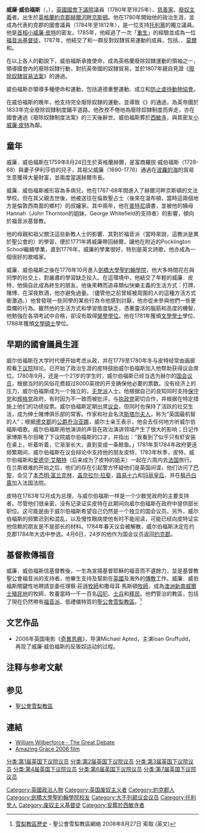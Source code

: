 {{NoteTA
|T=zh-hans:威廉·威尔伯福斯;zh-hant:威廉·威伯福斯
|1=zh-hans:威尔伯福斯;zh-hant:威伯福斯
|2=zh:佐治;zh-hans:乔治;zh-hk:佐治;zh-sg:乔治;zh-tw:喬治;zh-cn:乔治
|3=zh-hans:悉尼;zh-hk:悉尼;zh-tw:雪梨
}}

{{Infobox Politician
| name          = 威廉·威伯福斯<br />William Wilberforce
| image         = William_Wilberforce.jpg
| width         = 160px
| height        = 160px
| caption       = 
| small_image   = 
| office        = [[英國下議院|英國下議院]][[議員|議員]] <br />代表[[赫爾河畔京斯頓|赫爾河畔京斯頓]]<br />'''雙議席選區'''<br /><small>(同任 [[Lord_Robert_Manners|Lord Robert Manners]]，至1782;<br />[[David_Hartley|David Hartley]], 1782至1784年3月;<br />[[Samuel_Thornton|Samuel Thornton]], 自1784年3月)</small> 
| term_start    = 1780
| term_end      = 1784
| predecessor   = [[Lord_Robert_Manners_(general)|Lord Robert Manners]]<br />[[David_Hartley_(the_Younger)|David Hartley]]
| successor     = [[Samuel_Thornton|Samuel Thornton]]<br />[[Walter_Spencer_Stanhope|Walter Spencer Stanhope]]
| constituency  = [[Kingston_upon_Hull_(UK_Parliament_constituency)|Kingston upon Hull]], [[Yorkshire|Yorkshire]]
| majority      = 
| office2       =  [[英國下議院|英國下議院]][[議員|議員]] <br /> 代表[[約克郡|約克郡]]<br />'''雙議席選區'''<br /><small>(同任 [[Henry_Duncombe|Henry Duncombe]], 至 1796;<br />[[Henry_Lascelles,_2nd_Earl_of_Harewood|Henry Lascelles]], 1796–1806<br />[[Walter_Ramsden_Fawkes|Walter Ramsden Fawkes]], 1806–1807<br />[[Charles_Wentworth-FitzWilliam,_5th_Earl_FitzWilliam|Viscount Milton]], from 1807)</small>

| term_start2   = 1784
| term_end2     = [[United_Kingdom_general_election,_1812|1812]]
| predecessor2  = [[Henry_Duncombe|Henry Duncombe]]<br />[[Francis_Ferrand_Foljambe|Francis Ferrand Foljambe]]
| successor2    = [[Charles_Wentworth-FitzWilliam,_5th_Earl_FitzWilliam|Viscount Milton]]<br />[[Henry_Lascelles,_2nd_Earl_of_Harewood|Henry Lascelles]]
| constituency2 = [[Yorkshire_(UK_Parliament_constituency)|Yorkshire]]
| majority2     = 
| office3       =  [[Member_of_Parliament|Member of Parliament]] <br />for [[Bramber|Bramber]]<br />'''2-seat constituency'''<br /><small>(with [[John_Irving|John Irving]])</small>

| term_start3   = [[United_Kingdom_general_election,_1812|1812]]
| term_end3     = 1825
| predecessor3  = [[Henry_Jodrell|Henry Jodrell]]<br />[[John_Irving|John Irving]]
| successor3    = [[John_Irving|John Irving]]<br />[[Arthur_Gough-Calthorpe|Arthur Gough-Calthorpe]]
| constituency3 = [[Bramber|Bramber]], [[Sussex|Sussex]]
| majority3     = 
| birth_date    = 1759年8月24日
| birth_place   = [[約克郡|約克郡]]的[[赫爾河畔京斯頓|赫爾河畔京斯頓]]
| death_date    = 1833年7月29日，終年{{age|1759|8|24|1833|7|29}}
| death_place   = [[倫敦|倫敦]]
| party         = 獨立/[[托利黨|托利黨]]
| relations     = 
| spouse        = Barbara Spooner
| civil partner = 
| children      = 
| residence     = 
| occupation    = 
| religion      = [[聖公會|聖公會]]
| signature     = 
| website       = 
| footnotes     = 
}}

'''威廉·威伯福斯'''（'''{{lang|en|William Wilberforce}}'''，{{bd|1759年|8月24日|1833年|7月29日}}），[[英國國會|英國國會]][[下議院|下議院]]議員（1780年至1825年）、[[慈善家|慈善家]]、[[廢奴主義|廢奴主義]]者。出生於[[英格蘭|英格蘭]][[約克郡|約克郡]][[赫爾_(英國)|赫爾河畔京斯頓]]。他在1780年開始他的政治生涯，並成為代表約克郡的國會議員（1784年至1812年），是一位支持[[托利黨|托利黨]]的獨立議員。他是[[英國首相|首相]][[小威廉·皮特|小威廉·皮特]]的密友。1785年，他經過了一次「[[重生_(基督教)|重生]]」的經驗並成為一位[[福音派|福音派]][[基督徒|基督徒]]。1787年，他結交了{{le|湯瑪斯·克拉克森|Thomas Clarkson}}和一群反對奴隸貿易運動的成員，包括{{le|格蘭維爾·夏普|Granville Sharp|沙普}}、{{le|貝爾比·波爾特斯|Beilby Porteus|波圖斯主教}}、[[漢娜·莫爾|莫爾]]和{{le|米德爾頓伯爵|Lord Middleton}}。

在以上各人的勸說下，威伯福斯承擔使命，成為英格蘭廢除奴隸運動的領袖之一，領導國會內的廢除奴隸行動，對抗英帝國的奴隸貿易，並於1807年親自見證《[[廢除奴隸貿易法案|廢除奴隸貿易法案]]》的通過。

威伯福斯亦領導多種使命和運動，包括道德重整運動、成立{{le|Society for Suppression of Vice|Society for Suppression of Vice}}和[[防止虐待動物協會|防止虐待動物協會]]。

在威伯福斯的晚年，他支持完全廢除奴隸的運動，並導致《{{le|廢除奴隸制度法案|Slavery Abolition Act 1833}}》的通過，為英帝國於1833年完全廢除奴隸制度鋪平道路。他孜孜不倦地為廢除奴隸制度而奔走，亦在國會通過《廢除奴隸制度法案》的三天後辭世。威伯福斯葬於[[西敏寺|西敏寺]]，與其密友[[小威廉·皮特|小威廉·皮特]]為鄰。

== 童年 ==
威廉．威伯福斯在1759年8月24日生於英格蘭赫爾，是富商羅拔·威伯福斯（1728-68）與妻子伊利莎伯的兒子，其祖父威廉（1690-1776）通過在[[波羅的海|波羅的海]]的貿易生意獲得大量財富，並兩度當選赫爾市長。

威廉．威伯福斯被形容為多病兒。他在1767-68年間進入了赫爾河畔京斯頓的文法學校。但在其父親去世後，他被送往在倫敦聖占士（後來在溫布頓，當時這兩個地方是倫敦西南面的鄉村）的叔嬸家。其中兩年，他在[[普特尼|普特尼]]讀書，並被他的姨母Hannah（John Thornton的姐妹，George Whitefield的支持者）的影響，傾向於福音派基督教。

他的母親和祖父關注這些新教人士的影響、其對於福音派（當時來說，這教派是異於聖公會的）的學習，便於1771年將威廉帶回赫爾，讓他在附近的Pocklington School繼續學業，直到1776年。威廉的學業很好，特別是英文詩歌，他亦成為一個很好的歌唱家。

威廉．威伯福斯之後在1776年10月進入[[劍橋大學聖約翰學院|劍橋大學聖約翰學院]]，他大多時間花在與同學的社交上，對嚴肅的學習缺乏投入。在這環境中，他結交了年輕的威廉．皮特，他倆自此成為終生的朋友。他後來轉而追尋類似快樂主義的生活方式：打牌、賭博、在深夜飲酒，他亦避免過量。（儘管他之前曾經被周圍的人的這種方活方式衝激過。）他曾發現一些同學的某些行為令他感到討厭，他亦從未參與他們一些更糜爛的行為。雖然他的生活方式和學習態度缺乏，憑著靈活的腦筋和高度的機智，他勉強在各項考試中合格，卻沒有取得[[榮譽學位|榮譽學位]]。他在1781年獲頒[[文學學士|文學學士]]學位、1788年獲頒[[文學碩士|文學碩士]]學位。

== 早期的國會議員生涯 ==
威尔伯福斯在大学时代便开始考虑从政，并在1779至1780年冬与皮特经常由画廊观看[[下议院|下议院]]辩论。已开始了政治生涯的皮特鼓励威尔伯福斯加入他帮助获得议会席位。1780年9月，还是一个21岁的学生时，威尔伯福斯已经当选为赫尔的[[国会|国会]][[议员|议员]]，根据当时的风俗花费超过8000英镑的开支确保他必要的票数。没有经济上的压力，威尔伯福斯成为一个独立的，[[无党派|无党派]]人士。他根据自己的良知同时支持[[保守党|保守党]]和[[輝格黨_(英國)|辉格党]]政府，有时因为不一致而被批评，与[[执政党|执政党]]密切合作，并根据在特定措施上他们的功绩投票。威尔伯福斯定期出席[[议会|议会]]，但同时也保持了活跃的社交生活，成为绅士赌博俱乐部的常客。作家和社会名流[[斯塔尔夫人|斯塔尔夫人]]，称为“英国最机智的人”；根据[[德文郡|德文郡]]的[[乔治亚娜·卡文迪什，德文郡公爵夫人|公爵乔治亚娜]]，威尔士亲王表示，他会去任何地方听威尔伯福斯唱歌。威尔伯福斯用他演讲的声音在政治演讲领域产生了很大的影响；日记作家博斯韦尔目睹了下议院威尔伯福斯的口才，并指出：“我看到了似乎只有虾安装在桌上，听着听着，它渐渐长大，直到变成一条鲸鱼。」1781年至1784年政府更迭频繁期间，威尔伯福斯在议会辩论中支持他的朋友皮特，1783年秋季，皮特，威尔伯福斯和[[爱德华·艾略特|爱德华·艾略特]]（后来成为了皮特的姐夫）一起在六周内去[[法国|法国]]旅行。在兰斯艰难的开始之后，他们的存在引起警方怀疑他们是英国间谍，他们访问了[[巴黎|巴黎]]，会见了[[本杰明·富兰克林|本杰明·富兰克林]]，[[盖奈拉尔·拉斐|盖奈拉尔·拉斐]]，[[路易十六|路易十六]]和[[玛丽皇后|玛丽皇后]]，并在[[枫丹白露|枫丹白露]]加入法国法院。

皮特在1783年12月成为总理，与威尔伯福斯一样是一个少数党政府的主要支持者。尽管他们很亲密，没有记录证实皮特在此期间向威尔伯福斯在政府中提供部长职位。这可能是由于威尔伯福斯希望自己仍然是一个独立的国会议员。另外，威尔伯福斯的频繁迟到和混乱，以及慢性眼病使他有时不能阅读，可能已经向皮特证实他信赖的朋友是不是部长的材料。1784年春天议会被解散，威尔伯福斯决定在约克郡1784年大选中参选。4月6日，24岁的他作为国会议员返回[[约克郡|约克郡]]。

== 基督教傳福音 ==
威廉．威伯福斯信基督教後，一生為宣揚基督耶穌的福音而不遺餘力，並是基督教聖公會福音派的支持者。他畢生支持及幫助在[[英國|英國]]及海外的[[傳教|傳教]]工作。威廉．威伯福斯關鍵性地聘請並委任理察·莊遜[[牧師|牧師]]和撒母耳·馬斯頓[[牧師|牧師]]，成為[[澳洲|澳洲]][[新南威爾士|新南威爾士]][[殖民地|殖民地]]的牧師，牧養當時一千一百名[[囚犯|囚犯]]、[[士兵|士兵]]和[[移民|移民]]。他們管治的教區，包括了現在仍然帶有[[福音派|福音派]]、低禮儀特質的[[聖公會雪梨教區|聖公會雪梨教區]]。<ref name="history">[http://www.sydneyanglicannetwork.net/images/historyofsydneydiocese.pdf 雪梨教區歷史] {{Wayback|url=http://www.sydneyanglicannetwork.net/images/historyofsydneydiocese.pdf |date=20130409202556 }} - 聖公會雪梨教區網絡 2008年8月27日 索取 (英文)</ref>

== 文艺作品 ==
* 2006年英国电影《[[奇異恩典_(電影)|奇異恩典]]》，导演Michael Apted，主演Ioan Gruffudd，再现了威廉·威伯福斯的反贩奴运动的过程。

== 注释与参考文献 ==
{{Reflist}}

== 参见 ==
* [[聖公會雪梨教區|聖公會雪梨教區]]

== 連結 ==
* [http://www.youtube.com/watch?v=_o8R9BVqQr8 William Wilberforce - The Great Debate ] {{Wayback|url=http://www.youtube.com/watch?v=_o8R9BVqQr8 |date=20200712101053 }}
*[https://www.youtube.com/watch?v=TBjvQ7GN47I Amazing Grace 2006 film] {{Wayback|url=https://www.youtube.com/watch?v=TBjvQ7GN47I |date=20201113151523 }}

{{Authority control}}
{{DEFAULTSORT:Wilberforce, William}}
[[Category:英國政治人物|Category:英國政治人物]]
[[Category:英国废奴主义者|Category:英国废奴主义者]]
[[Category:約克郡人|Category:約克郡人]]
[[Category:劍橋大學聖約翰學院校友|Category:劍橋大學聖約翰學院校友]]
[[Category:大不列颠议会议员|Category:大不列颠议会议员]]
[[Category:托利党人|Category:托利党人]]
[[分类:第1届英国下议院议员|分类:第1届英国下议院议员]]
[[分类:第2届英国下议院议员|分类:第2届英国下议院议员]]
[[分类:第3届英国下议院议员|分类:第3届英国下议院议员]]
[[分类:第4届英国下议院议员|分类:第4届英国下议院议员]]
[[分类:第6届英国下议院议员|分类:第6届英国下议院议员]]
[[分类:第7届英国下议院议员|分类:第7届英国下议院议员]]
[[Category:废奴主义基督徒|Category:废奴主义基督徒]]
[[Category:安葬於西敏寺者|Category:安葬於西敏寺者]]